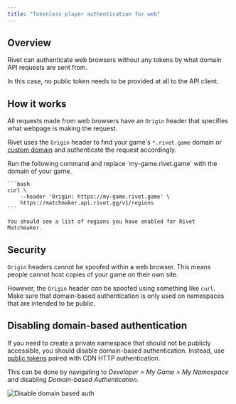 ```yaml
---
title: "Tokenless player authentication for web"
---
```


## Overview

Rivet can authenticate web browsers without any tokens by what domain API requests are sent from.

In this case, no public token needs to be provided at all to the API client.

## How it works

All requests made from web browsers have an `Origin` header that specifies what webpage is making the request.

Rivet uses the `Origin` header to find your game's `*.rivet.game` domain or [custom domain](/cdn/concepts/custom-domains) and authenticate the request accordingly.

<Accordion title="Try it yourself">
    Run the following command and replace `my-game.rivet.game` with the domain of your game.

    ```bash
    curl \
        --header 'Origin: https://my-game.rivet.game' \
        https://matchmaker.api.rivet.gg/v1/regions
    ```

    You should see a list of regions you have enabled for Rivet Matchmaker.
</Accordion>

## Security

`Origin` headers cannot be spoofed within a web browser. This means people cannot host copies of your game on their own site.

However, the `Origin` header *can* be spoofed using something like `curl`. Make sure that domain-based authentication is only used on namespaces that are intended to be public.

## Disabling domain-based authentication

If you need to create a private namespace that should not be publicly accessible, you should disable domain-based authentication. Instead, use [public tokens](/general/concepts/handling-game-tokens#public-namespace-tokens) paired with CDN HTTP authentication.

This can be done by navigating to *Developer > My Game > My Namespace* and disabling *Domain-based Authentication*.

![Disable domain based auth](/images/disable-domain-based-auth.png)

